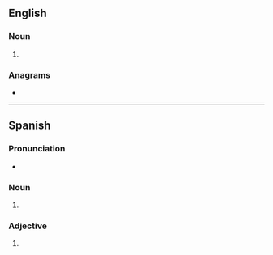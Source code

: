 ==English==

===Noun===
{{head|en|noun plural form}}

# {{plural of|playa|lang=en}}

===Anagrams===
* {{anagrams|en|a=aalpsy|palays}}

----

==Spanish==

===Pronunciation===
* {{es-IPA}}

===Noun===
{{head|es|noun plural form|g=f-p}}

# {{inflection of|playa||p|lang=es}}

===Adjective===
{{head|es|adjective form}}

# {{es-adj form of|playo|f|pl}}